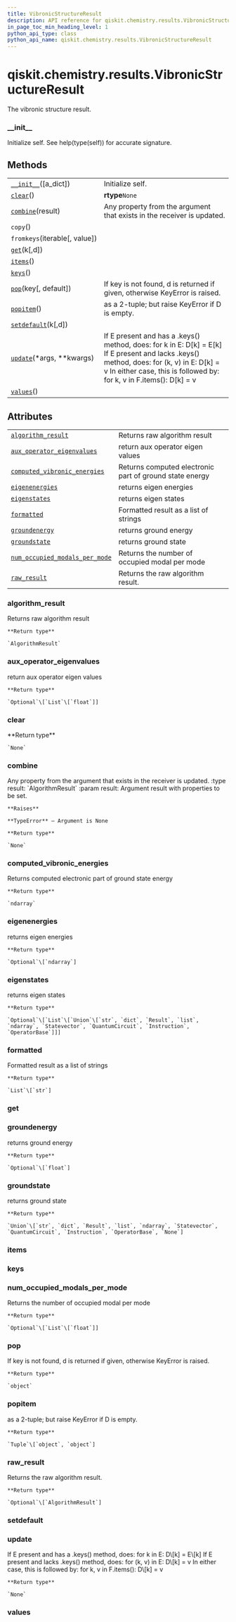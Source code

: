 ```yaml
---
title: VibronicStructureResult
description: API reference for qiskit.chemistry.results.VibronicStructureResult
in_page_toc_min_heading_level: 1
python_api_type: class
python_api_name: qiskit.chemistry.results.VibronicStructureResult
---
```


# qiskit.chemistry.results.VibronicStructureResult

<Class id="qiskit.chemistry.results.VibronicStructureResult" isDedicatedPage={true} github="https://github.com/qiskit-community/qiskit-aqua/tree/stable/0.9/qiskit/chemistry/results/vibronic_structure_result.py" signature="VibronicStructureResult(a_dict=None)">
  The vibronic structure result.

  ### \_\_init\_\_

  <Function id="qiskit.chemistry.results.VibronicStructureResult.__init__" signature="__init__(a_dict=None)">
    Initialize self. See help(type(self)) for accurate signature.
  </Function>

  ## Methods

  |                                                                                                                                                    |                                                                                                                                                                                                                      |
  | -------------------------------------------------------------------------------------------------------------------------------------------------- | -------------------------------------------------------------------------------------------------------------------------------------------------------------------------------------------------------------------- |
  | [`__init__`](#qiskit.chemistry.results.VibronicStructureResult.__init__ "qiskit.chemistry.results.VibronicStructureResult.__init__")(\[a\_dict])   | Initialize self.                                                                                                                                                                                                     |
  | [`clear`](#qiskit.chemistry.results.VibronicStructureResult.clear "qiskit.chemistry.results.VibronicStructureResult.clear")()                      | **rtype**`None`                                                                                                                                                                                                      |
  | [`combine`](#qiskit.chemistry.results.VibronicStructureResult.combine "qiskit.chemistry.results.VibronicStructureResult.combine")(result)          | Any property from the argument that exists in the receiver is updated.                                                                                                                                               |
  | `copy`()                                                                                                                                           |                                                                                                                                                                                                                      |
  | `fromkeys`(iterable\[, value])                                                                                                                     |                                                                                                                                                                                                                      |
  | [`get`](#qiskit.chemistry.results.VibronicStructureResult.get "qiskit.chemistry.results.VibronicStructureResult.get")(k\[,d])                      |                                                                                                                                                                                                                      |
  | [`items`](#qiskit.chemistry.results.VibronicStructureResult.items "qiskit.chemistry.results.VibronicStructureResult.items")()                      |                                                                                                                                                                                                                      |
  | [`keys`](#qiskit.chemistry.results.VibronicStructureResult.keys "qiskit.chemistry.results.VibronicStructureResult.keys")()                         |                                                                                                                                                                                                                      |
  | [`pop`](#qiskit.chemistry.results.VibronicStructureResult.pop "qiskit.chemistry.results.VibronicStructureResult.pop")(key\[, default])             | If key is not found, d is returned if given, otherwise KeyError is raised.                                                                                                                                           |
  | [`popitem`](#qiskit.chemistry.results.VibronicStructureResult.popitem "qiskit.chemistry.results.VibronicStructureResult.popitem")()                | as a 2-tuple; but raise KeyError if D is empty.                                                                                                                                                                      |
  | [`setdefault`](#qiskit.chemistry.results.VibronicStructureResult.setdefault "qiskit.chemistry.results.VibronicStructureResult.setdefault")(k\[,d]) |                                                                                                                                                                                                                      |
  | [`update`](#qiskit.chemistry.results.VibronicStructureResult.update "qiskit.chemistry.results.VibronicStructureResult.update")(\*args, \*\*kwargs) | If E present and has a .keys() method, does: for k in E: D\[k] = E\[k] If E present and lacks .keys() method, does: for (k, v) in E: D\[k] = v In either case, this is followed by: for k, v in F.items(): D\[k] = v |
  | [`values`](#qiskit.chemistry.results.VibronicStructureResult.values "qiskit.chemistry.results.VibronicStructureResult.values")()                   |                                                                                                                                                                                                                      |

  ## Attributes

  |                                                                                                                                                                                                  |                                                         |
  | ------------------------------------------------------------------------------------------------------------------------------------------------------------------------------------------------ | ------------------------------------------------------- |
  | [`algorithm_result`](#qiskit.chemistry.results.VibronicStructureResult.algorithm_result "qiskit.chemistry.results.VibronicStructureResult.algorithm_result")                                     | Returns raw algorithm result                            |
  | [`aux_operator_eigenvalues`](#qiskit.chemistry.results.VibronicStructureResult.aux_operator_eigenvalues "qiskit.chemistry.results.VibronicStructureResult.aux_operator_eigenvalues")             | return aux operator eigen values                        |
  | [`computed_vibronic_energies`](#qiskit.chemistry.results.VibronicStructureResult.computed_vibronic_energies "qiskit.chemistry.results.VibronicStructureResult.computed_vibronic_energies")       | Returns computed electronic part of ground state energy |
  | [`eigenenergies`](#qiskit.chemistry.results.VibronicStructureResult.eigenenergies "qiskit.chemistry.results.VibronicStructureResult.eigenenergies")                                              | returns eigen energies                                  |
  | [`eigenstates`](#qiskit.chemistry.results.VibronicStructureResult.eigenstates "qiskit.chemistry.results.VibronicStructureResult.eigenstates")                                                    | returns eigen states                                    |
  | [`formatted`](#qiskit.chemistry.results.VibronicStructureResult.formatted "qiskit.chemistry.results.VibronicStructureResult.formatted")                                                          | Formatted result as a list of strings                   |
  | [`groundenergy`](#qiskit.chemistry.results.VibronicStructureResult.groundenergy "qiskit.chemistry.results.VibronicStructureResult.groundenergy")                                                 | returns ground energy                                   |
  | [`groundstate`](#qiskit.chemistry.results.VibronicStructureResult.groundstate "qiskit.chemistry.results.VibronicStructureResult.groundstate")                                                    | returns ground state                                    |
  | [`num_occupied_modals_per_mode`](#qiskit.chemistry.results.VibronicStructureResult.num_occupied_modals_per_mode "qiskit.chemistry.results.VibronicStructureResult.num_occupied_modals_per_mode") | Returns the number of occupied modal per mode           |
  | [`raw_result`](#qiskit.chemistry.results.VibronicStructureResult.raw_result "qiskit.chemistry.results.VibronicStructureResult.raw_result")                                                       | Returns the raw algorithm result.                       |

  ### algorithm\_result

  <Function id="qiskit.chemistry.results.VibronicStructureResult.algorithm_result" signature="property algorithm_result">
    Returns raw algorithm result

    **Return type**

    `AlgorithmResult`
  </Function>

  ### aux\_operator\_eigenvalues

  <Function id="qiskit.chemistry.results.VibronicStructureResult.aux_operator_eigenvalues" signature="property aux_operator_eigenvalues">
    return aux operator eigen values

    **Return type**

    `Optional`\[`List`\[`float`]]
  </Function>

  ### clear

  <Function id="qiskit.chemistry.results.VibronicStructureResult.clear" signature="clear()">
    **Return type**

    `None`
  </Function>

  ### combine

  <Function id="qiskit.chemistry.results.VibronicStructureResult.combine" signature="combine(result)">
    Any property from the argument that exists in the receiver is updated. :type result: `AlgorithmResult` :param result: Argument result with properties to be set.

    **Raises**

    **TypeError** – Argument is None

    **Return type**

    `None`
  </Function>

  ### computed\_vibronic\_energies

  <Function id="qiskit.chemistry.results.VibronicStructureResult.computed_vibronic_energies" signature="property computed_vibronic_energies">
    Returns computed electronic part of ground state energy

    **Return type**

    `ndarray`
  </Function>

  ### eigenenergies

  <Function id="qiskit.chemistry.results.VibronicStructureResult.eigenenergies" signature="property eigenenergies">
    returns eigen energies

    **Return type**

    `Optional`\[`ndarray`]
  </Function>

  ### eigenstates

  <Function id="qiskit.chemistry.results.VibronicStructureResult.eigenstates" signature="property eigenstates">
    returns eigen states

    **Return type**

    `Optional`\[`List`\[`Union`\[`str`, `dict`, `Result`, `list`, `ndarray`, `Statevector`, `QuantumCircuit`, `Instruction`, `OperatorBase`]]]
  </Function>

  ### formatted

  <Function id="qiskit.chemistry.results.VibronicStructureResult.formatted" signature="property formatted">
    Formatted result as a list of strings

    **Return type**

    `List`\[`str`]
  </Function>

  ### get

  <Function id="qiskit.chemistry.results.VibronicStructureResult.get" signature="get(k[, d]) → D[k] if k in D, else d. d defaults to None." />

  ### groundenergy

  <Function id="qiskit.chemistry.results.VibronicStructureResult.groundenergy" signature="property groundenergy">
    returns ground energy

    **Return type**

    `Optional`\[`float`]
  </Function>

  ### groundstate

  <Function id="qiskit.chemistry.results.VibronicStructureResult.groundstate" signature="property groundstate">
    returns ground state

    **Return type**

    `Union`\[`str`, `dict`, `Result`, `list`, `ndarray`, `Statevector`, `QuantumCircuit`, `Instruction`, `OperatorBase`, `None`]
  </Function>

  ### items

  <Function id="qiskit.chemistry.results.VibronicStructureResult.items" signature="items() → a set-like object providing a view on D’s items" />

  ### keys

  <Function id="qiskit.chemistry.results.VibronicStructureResult.keys" signature="keys() → a set-like object providing a view on D’s keys" />

  ### num\_occupied\_modals\_per\_mode

  <Function id="qiskit.chemistry.results.VibronicStructureResult.num_occupied_modals_per_mode" signature="property num_occupied_modals_per_mode">
    Returns the number of occupied modal per mode

    **Return type**

    `Optional`\[`List`\[`float`]]
  </Function>

  ### pop

  <Function id="qiskit.chemistry.results.VibronicStructureResult.pop" signature="pop(key, default=None)">
    If key is not found, d is returned if given, otherwise KeyError is raised.

    **Return type**

    `object`
  </Function>

  ### popitem

  <Function id="qiskit.chemistry.results.VibronicStructureResult.popitem" signature="popitem()">
    as a 2-tuple; but raise KeyError if D is empty.

    **Return type**

    `Tuple`\[`object`, `object`]
  </Function>

  ### raw\_result

  <Function id="qiskit.chemistry.results.VibronicStructureResult.raw_result" signature="property raw_result">
    Returns the raw algorithm result.

    **Return type**

    `Optional`\[`AlgorithmResult`]
  </Function>

  ### setdefault

  <Function id="qiskit.chemistry.results.VibronicStructureResult.setdefault" signature="setdefault(k[, d]) → D.get(k,d), also set D[k]=d if k not in D" />

  ### update

  <Function id="qiskit.chemistry.results.VibronicStructureResult.update" signature="update(*args, **kwargs)">
    If E present and has a .keys() method, does: for k in E: D\[k] = E\[k] If E present and lacks .keys() method, does: for (k, v) in E: D\[k] = v In either case, this is followed by: for k, v in F.items(): D\[k] = v

    **Return type**

    `None`
  </Function>

  ### values

  <Function id="qiskit.chemistry.results.VibronicStructureResult.values" signature="values() → an object providing a view on D’s values" />
</Class>

